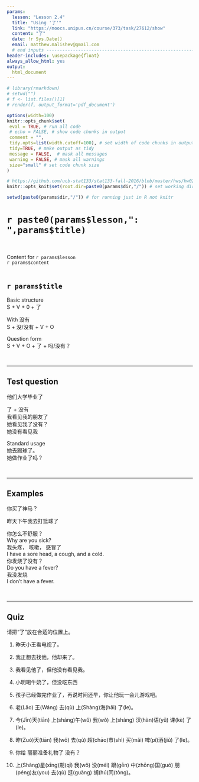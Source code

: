 ```yaml
---
params:
  lesson: "Lesson 2.4"
  title: "Using '了'"          
  link: "https://moocs.unipus.cn/course/373/task/27612/show"
  content: "了"  
  date: !r Sys.Date()
  email: matthew.malishev@gmail.com    
  # end inputs ---------------------------------------------------------------
header-includes: \usepackage{float}
always_allow_html: yes
output:
  html_document 
---
```


```r
# library(rmarkdown)
# setwd("")
# f <- list.files()[1]
# render(f, output_format='pdf_document')
```

```r
options(width=100)
knitr::opts_chunk$set(
 eval = TRUE, # run all code
 # echo = FALSE, # show code chunks in output 
 comment = "",
 tidy.opts=list(width.cutoff=100), # set width of code chunks in output
 tidy=TRUE, # make output as tidy
 message = FALSE,  # mask all messages
 warning = FALSE, # mask all warnings 
 size="small" # set code chunk size
)

# https://github.com/ucb-stat133/stat133-fall-2016/blob/master/hws/hw02-tables-ggplot.Rmd
knitr::opts_knit$set(root.dir=paste0(params$dir,"/")) # set working dir

setwd(paste0(params$dir,"/")) # for running just in R not knitr
```

# `r paste0(params$lesson,": ",params$title)`    
\  

Content for `r params$lesson`  
`r params$content`      
\  

<!-- ____________________________________________________________________________ -->
<!-- ____________________________________________________________________________ -->
<!-- ____________________________________________________________________________ -->
<!-- start body -->  
  
## `r params$title`      

Basic structure  
S + V + 0 + 了   

With 没有  
S + 没/没有 + V + O   

Question form  
S + V + O + 了 + 吗/没有？  

\  

******      
  
## Test question        

他们大学毕业了   

了 + 没有  
我看见我的朋友了  
她看见我了没有？   
她没有看见我  

Standard usage  
她去踢球了。   
她做作业了吗？   

\  

******      
    
## Examples   

你买了神马？   

昨天下午我去打篮球了    

你怎么不舒服？   
Why are you sick?  
我头疼， 咳嗽， 感冒了    
I have a sore head, a cough, and a cold.   
你发烧了没有？   
Do you have a fever?    
我没发烧  
I don't have a fever.    

\  

******      
  
## Quiz  

请把“了”放在合适的位置上。

1.      
昨天小王看电视了。  

2.  
我正想去找他，他却来了。    

3.  
我看见他了，但他没有看见我。    

4.  
小明喝牛奶了，但没吃东西  

5.  
孩子已经做完作业了，再说时间还早，你让他玩一会儿游戏吧。    
6.    
老(Lǎo) 王(Wáng) 去(qù) 上(Shàng)海(hǎi) 了(le)。  

7.  
今(Jīn)天(tiān) 上(shàng)午(wǔ) 我(wǒ) 上(shàng) 汉(hàn)语(yǔ) 课(kè) 了(le)。  

8.  
昨(Zuó)天(tiān) 我(wǒ) 去(qù) 超(chāo)市(shì) 买(mǎi) 啤(pí)酒(jiǔ) 了(le)。    

9.  
你给 丽丽准备礼物了 没有？    

10.  
上(Shàng)星(xīng)期(qī) 我(wǒ) 没(méi) 跟(gēn) 中(zhōng)国(guó) 朋(péng)友(you) 去(qù) 逛(guàng) 胡(hú)同(tòng)。   




 





